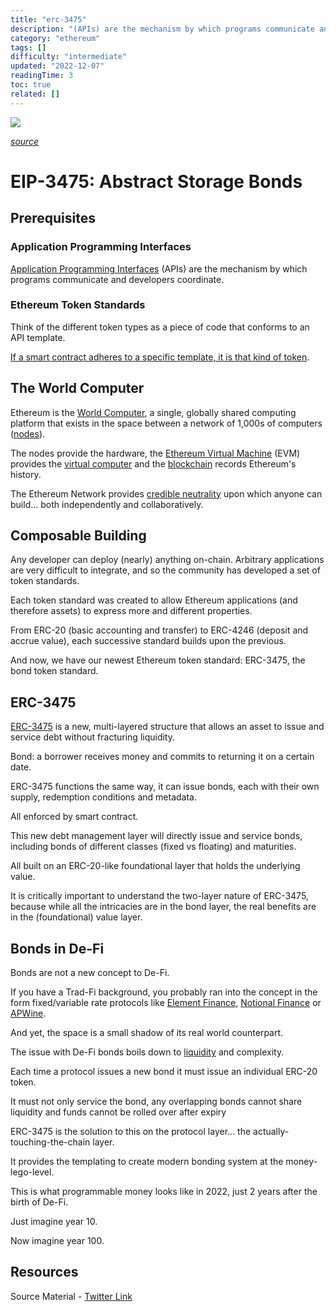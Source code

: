 ```yaml
---
title: "erc-3475"
description: "(APIs) are the mechanism by which programs communicate and developers coordinate."
category: "ethereum"
tags: []
difficulty: "intermediate"
updated: "2022-12-07"
readingTime: 3
toc: true
related: []
---
```


![](/images/erc-3475-banner.jpeg)

[*source*](https://igaming.org/crypto/ethereum-overtakes-platinum-and-continues-its-rise-as-the-european-union-sells-ethereum-bonds/)

# EIP-3475: Abstract Storage Bonds

## Prerequisites

### Application Programming Interfaces

[Application Programming Interfaces](/concepts/api) (APIs) are the mechanism by which programs communicate and developers coordinate. 

### Ethereum Token Standards

Think of the different token types as a piece of code that conforms to an API template. 

[If a smart contract adheres to a specific template, it is that kind of token](/ethereum/token-standards).

## The World Computer

Ethereum is the [World Computer](https://inevitableeth.com/home/ethereum/world-computer), a single, globally shared computing platform that exists in the space between a network of 1,000s of computers ([nodes](https://inevitableeth.com/home/ethereum/node)). 

The nodes provide the hardware, the [Ethereum Virtual Machine](https://inevitableeth.com/home/ethereum/evm) (EVM) provides the [virtual computer](https://inevitableeth.com/home/concepts/virtual-machine) and the [blockchain](https://inevitableeth.com/home/ethereum/blockchain) records Ethereum's history.

The Ethereum Network provides [credible neutrality](/concepts/credible-neutrality) upon which anyone can build... both independently and collaboratively.

## Composable Building

Any developer can deploy (nearly) anything on-chain. Arbitrary applications are very difficult to integrate, and so the community has developed a set of token standards.

Each token standard was created to allow Ethereum applications (and therefore assets) to express more and different properties.

From ERC-20 (basic accounting and transfer) to ERC-4246 (deposit and accrue value), each successive standard builds upon the previous.

And now, we have our newest Ethereum token standard: ERC-3475, the bond token standard.

## ERC-3475

[ERC-3475](https://eips.ethereum.org/EIPS/eip-3475) is a new, multi-layered structure that allows an asset to issue and service debt without fracturing liquidity.

Bond: a borrower receives money and commits to returning it on a certain date. 

ERC-3475 functions the same way, it can issue bonds, each with their own supply, redemption conditions and metadata. 

All enforced by smart contract.

This new debt management layer will directly issue and service bonds, including bonds of different classes (fixed vs floating) and maturities. 

All built on an ERC-20-like foundational layer that holds the underlying value.

It is critically important to understand the two-layer nature of ERC-3475, because while all the intricacies are in the bond layer, the real benefits are in the (foundational) value layer.

## Bonds in De-Fi

Bonds are not a new concept to De-Fi. 

If you have a Trad-Fi background, you probably ran into the concept in the form fixed/variable rate protocols like [Element Finance](https://www.element.fi/), [Notional Finance](https://www.notional.finance/) or [APWine](https://www.apwine.fi/).

And yet, the space is a small shadow of its real world counterpart.

The issue with De-Fi bonds boils down to [liquidity](/concepts/liquidity) and complexity. 

Each time a protocol issues a new bond it must issue an individual ERC-20 token.

It must not only service the bond, any overlapping bonds cannot share liquidity and funds cannot be rolled over after expiry

ERC-3475 is the solution to this on the protocol layer... the actually-touching-the-chain layer. 

It provides the templating to create modern bonding system at the money-lego-level.

This is what programmable money looks like in 2022, just 2 years after the birth of De-Fi.

Just imagine year 10.

Now imagine year 100.

## Resources

Source Material - [Twitter Link](https://twitter.com/logarithmicrex/status/1566519615273836544)

